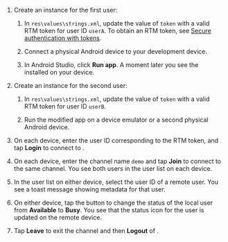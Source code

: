 <PlatformWrapper platform="android">

1. Create an <Vpl k="CLIENT" /> instance for the first user:

    1. In `res\values\strings.xml`, update the value of `token` with a valid RTM token for user ID `userA`. To obtain an RTM token, see [Secure authentication with tokens](./authentication-workflow).

    1. Connect a physical Android device to your development device.

    1. In Android Studio, click **Run app**. A moment later you see the <Vpl k="CLIENT" /> installed on your device.

1. Create an <Vpl k="CLIENT" /> instance for the second user:

    1. In `res\values\strings.xml`, update the value of `token` with a valid RTM token for user ID `userB`.

    1. Run the modified app on a device emulator or a second physical Android device.

1. On each device, enter the user ID corresponding to the RTM token, and tap **Login** to connect to <Vpd k="PRODUCT" />.

1. On each device, enter the channel name `demo` and tap **Join** to connect to the same <Vpd k="PRODUCT" /> channel. You see both users in the user list on each device.

1. In the user list on either device, select the user ID of a remote user. You see a toast message showing metadata for that user.

1. On either device, tap the button to change the status of the local user from **Available** to **Busy**. You see that the status icon for the user is updated on the remote device.

1. Tap **Leave** to exit the channel and then **Logout**  of <Vpd k="PRODUCT" />.

</PlatformWrapper>
